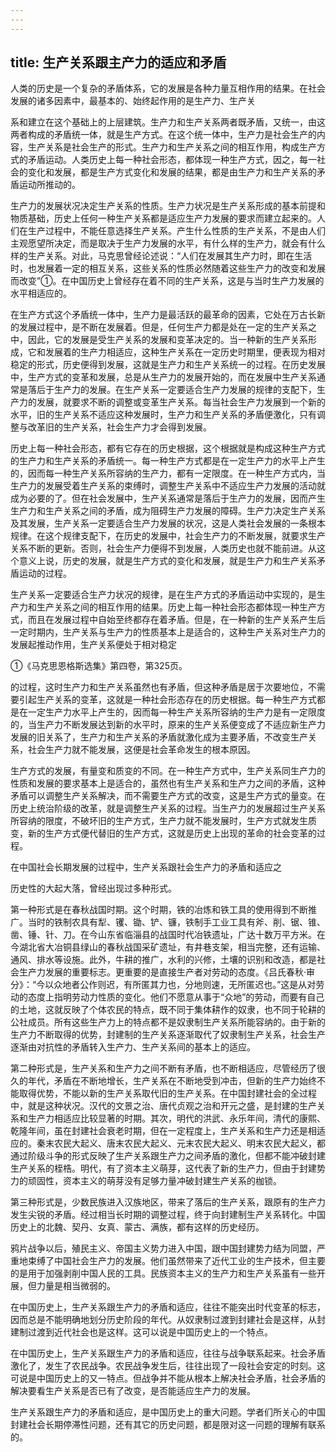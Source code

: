 ```yaml
---
---
---
```

title: 生产关系跟主产力的适应和矛盾
---



人类的历史是一个复杂的矛盾体系，它的发展是各种力量互相作用的结果。在社会发展的诸多因素中，最基本的、始终起作用的是生产力、生产关

系和建立在这个基础上的上层建筑。生产力和生产关系两者既矛盾，又统一，由这两者构成的矛盾统一体，就是生产方式。在这个统一体中，生产力是社会生产的内容，生产关系是社会生产的形式。生产力和生产关系之间的相互作用，构成生产方式的矛盾运动。人类历史上每一种社会形态，都体现一种生产方式，因之，每一社会的变化和发展，都是生产方式变化和发展的结果，都是由生产力和生产关系的矛盾运动所推动的。

生产力的发展状况决定生产关系的性质。生产力状况是生产关系形成的基本前提和物质基础，历史上任何一种生产关系都是适应生产力发展的要求而建立起来的。人们在生产过程中，不能任意选择生产关系。产生什么性质的生产关系，不是由人们主观愿望所决定，而是取决于生产力发展的水平，有什么样的生产力，就会有什么样的生产关系。对此，马克思曾经论述说：“人们在发展其生产力时，即在生活时，也发展着一定的相互关系，这些关系的性质必然随着这些生产力的改变和发展而改变”①。在中国历史上曾经存在着不同的生产关系，这是与当时生产力发展的水平相适应的。

在生产方式这个矛盾统一体中，生产力是最活跃的最革命的因素，它处在万古长新的发展过程中，是不断在发展着。但是，任何生产力都是处在一定的生产关系之中，因此，它的发展是受生产关系的发展和变革决定的。当一种新的生产关系形成，它和发展着的生产力相适应，这种生产关系在一定历史时期里，便表现为相对稳定的形式，历史便得到发展，这就是生产力和生产关系统一的过程。在历史发展中，生产方式的变革和发展，总是从生产力的发展开始的，而在发展中生产关系通常是落后于生产力的发展。在生产关系一定要适合生产力发展的规律的支配下，生产力的发展，就要求不断的调整或变革生产关系。每当社会生产力发展到一个新的水平，旧的生产关系不适应这种发展时，生产力和生产关系的矛盾便激化，只有调整与改革旧的生产关系，社会生产力才会得到发展。

历史上每一种社会形态，都有它存在的历史根据，这个根据就是构成这种生产方式的生产力和生产关系的矛盾统一。每一种生产方式都是在一定生产力的水平上产生的，因而每一种生产关系所容纳的生产力，都有一定限度。在一种生产方式内，当生产力的发展受着生产关系的束缚时，调整生产关系中不适应生产力发展的活动就成为必要的了。但在社会发展中，生产关系通常是落后于生产力的发展，因而产生生产力和生产关系之间的矛盾，成为阻碍生产力发展的障碍。生产力决定生产关系及其发展，生产关系一定要适合生产力发展的状况，这是人类社会发展的一条根本规律。在这个规律支配下，在历史的发展中，社会生产力的不断发展，就要求生产关系不断的更新。否则，社会生产力便得不到发展，人类历史也就不能前进。从这个意义上说，历史的发展，就是生产方式的变化和发展，就是生产力和生产关系矛盾运动的过程。

生产关系一定要适合生产力状况的规律，是在生产方式的矛盾运动中实现的，是生产力和生产关系之间的相互作用的结果。历史上每一种社会形态都体现一种生产方式，而且在发展过程中自始至终都存在着矛盾。但是，在一种新的生产关系产生后一定时期内，生产关系与生产力的性质基本上是适合的，这种生产关系对生产力的发展起推动作用，生产关系便处于相对稳定

①《马克思恩格斯选集》第四卷，第325页。

的过程，这时生产力和生产关系虽然也有矛盾，但这种矛盾是居于次要地位，不需要引起生产关系的变革，这就是一种社会形态存在的历史根据。每一种生产方式都是在一定生产力水平上产生的，因而每一种生产关系所容纳的生产力是有一定限度的，当生产力不断发展达到新的水平时，原来的生产关系便变成了不适应新生产力发展的旧关系了，生产力和生产关系的矛盾就激化成为主要矛盾，不改变生产关系，社会生产力就不能发展，这便是社会革命发生的根本原因。

生产方式的发展，有量变和质变的不同。在一种生产方式中，生产关系同生产力的性质和发展的要求基本上是适合的，虽然也有生产关系和生产力之间的矛盾，这种矛盾可以调整生产关系解决，而不需要生产方式的改变，这是生产方式的量变。在历史上统治阶级的改革，就是调整生产关系的过程。当生产力的发展超过生产关系所容纳的限度，不破坏旧的生产方式，生产力就不能发展时，生产方式就发生质变，新的生产方式便代替旧的生产方式，这就是历史上出现的革命的社会变革的过程。

在中国社会长期发展的过程中，生产关系跟社会生产力的矛盾和适应之

历史性的大起大落，曾经出现过多种形式。

第一种形式是在春秋战国时期。这个时期，铁的冶炼和铁工具的使用得到不断推广。当时的铁制农具有犁、䦆、锄、铲、镰，铁制手工业工具有斧、削、锯、锥、凿、锤、针、刀。在今山东省临淄县的战国时代冶铁遗址，广达十数万平方米。在今湖北省大冶铜县绿山的春秋战国采矿遗址，有井巷支架，相当完整，还有运输、通风、排水等设施。此外，牛耕的推广，水利的兴修，土壤的识别和改造，都是社会生产力发展的重要标志。更重要的是直接生产者对劳动的态度。《吕氏春秋·审分》：“今以众地者公作则迟，有所匿其力也，分地则速，无所匿迟也。”这是从对劳动的态度上指明劳动力性质的变化。他们不愿意从事于“众地”的劳动，而要有自己的土地，这就反映了个体农民的特点，既不同于集体耕作的奴隶，也不同于轮耕的公社成员。所有这些生产力上的特点都不是奴隶制生产关系所能容纳的。由于新的生产力不断取得的优势，封建制的生产关系逐渐取代了奴隶制生产关系，社会生产逐渐由对抗性的矛盾转入生产力、生产关系间的基本上的适应。

第二种形式是，生产关系和生产力之间不断有矛盾，也不断相适应，尽管经历了很久的年代，矛盾在不断地增长，生产关系在不断地受到冲击，但新的生产力始终不能取得优势，不能以新的生产关系取代旧的生产关系。在中国封建社会的全过程中，就是这种状况。汉代的文景之治、唐代贞观之治和开元之盛，是封建的生产关系和生产力相适应比较显著的时期。其次，明代的洪武、永乐年间，清代的康熙、乾隆年间，虽在封建社会衰老时期，但在一定程度上，生产关系和生产力还是相适应的。秦末农民大起义、唐末农民大起义、元末农民大起义、明末农民大起义，都通过阶级斗争的形式反映了生产关系跟生产力之间矛盾的激化，但都不能冲破封建生产关系的桎梏。明代，有了资本主义萌芽，这代表了新的生产力，但由于封建势力的顽固性，资本主义的萌芽没有足够力量冲破封建生产关系的枷锁。

第三种形式是，少数民族进入汉族地区，带来了落后的生产关系，跟原有的生产力发生尖锐的矛盾。经过相当长时期的调整过程，终于向封建制生产关系转化。中国历史上的北魏、契丹、女真、蒙古、满族，都有这样的历史经历。

鸦片战争以后，殖民主义、帝国主义势力进入中国，跟中国封建势力结为同盟，严重地束缚了中国社会生产力的发展。他们虽然带来了近代工业的生产技术，但主要的是用于加强剥削中国人民的工具。民族资本主义的生产力和生产关系虽有一些开展，但力量是相当微弱的。

在中国历史上，生产关系跟生产力的矛盾和适应，往往不能突出时代变革的标志，因而总是不能明确地划分历史阶段的年代。从奴隶制过渡到封建社会是这样，从封建制过渡到近代社会也是这样。这可以说是中国历史上的一个特点。

在中国历史上，生产关系跟生产力的矛盾和适应，往往与战争联系起来。社会矛盾激化了，发生了农民战争。农民战争发生后，往往出现了一段社会安定的时刻。这可说是中国历史上的又一特点。但战争并不能从根本上解决社会矛盾，社会矛盾的解决要看生产关系是否已有了改变，是否能适应生产力的发展。

生产关系跟生产力的矛盾和适应，是中国历史上的重大问题。学者们所关心的中国封建社会长期停滞性问题，还有其它的历史问题，都是限对这一问题的理解有联系的。